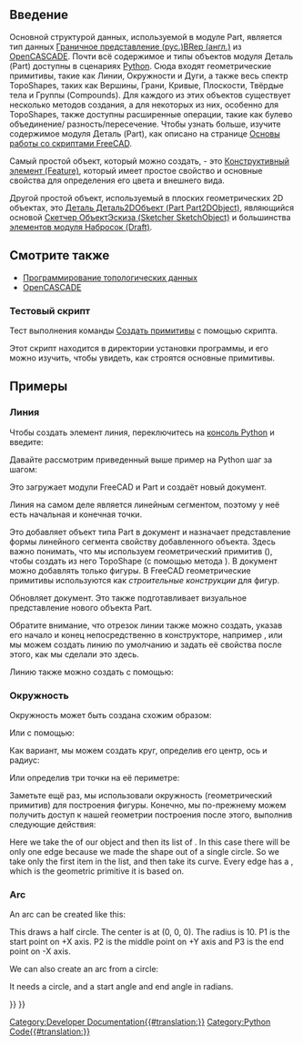 <languages/>

{{Docnav/ru
|[[FreeCAD_Scripting_Basics/ru|Основы работы со скриптами FreeCAD]]
|[[Topological_data_scripting/ru|Программирование топологических данных]]
}}

{{TOCright}}

<span id="Introduction"></span>
== Введение ==

Основной структурой данных, используемой в модуле Part, является тип данных [https://ru.wikipedia.org/wiki/Граничное_представление Граничное представление (рус.)][http://en.wikipedia.org/wiki/Boundary_representation BRep (англ.)] из [[OpenCASCADE/ru|OpenCASCADE]]. Почти всё содержимое и типы объектов модуля Деталь (Part) доступны в сценариях [[Python/ru|Python]]. Сюда входят геометрические примитивы, такие как Линии, Окружности и Дуги, а также весь спектр TopoShapes, таких как Вершины, Грани, Кривые, Плоскости, Твёрдые тела и Группы (Compounds). Для каждого из этих объектов существует несколько методов создания, а для некоторых из них, особенно для TopoShapes, также доступны расширенные операции, такие как булево объединение/ разность/пересечение. Чтобы узнать больше, изучите содержимое модуля Деталь (Part), как описано на странице [[FreeCAD_Scripting_Basics/ru|Основы работы со скриптами FreeCAD]].

Самый простой объект, который можно создать, - это [[Part_Feature/ru|Конструктивный элемент (Feature)]], который имеет простое свойство {{PropertyData/ru|Размещение (Placement)}} и основные свойства для определения его цвета и внешнего вида. 

Другой простой объект, используемый в плоских геометрических 2D объектах, это [[Part_Part2DObject/ru|Деталь Деталь2DОбъект (Part Part2DObject)]], являющийся основой [[Sketcher_SketchObject/ru|Скетчер ОбъектЭскиза (Sketcher SketchObject)]] и большинства [[Draft Workbench/ru|элементов модуля Набросок (Draft)]].

<span id="See_also"></span>
== Смотрите также ==

* [[Topological_data_scripting/ru|Программирование топологических данных]]
* [[OpenCASCADE/ru|OpenCASCADE]]

<span id="Test_script"></span>
=== Тестовый скрипт ===

Тест выполнения команды [[Part_Primitives/ru|Создать примитивы]] с помощью скрипта.

{{Code|code=
import parttests.part_test_objects as pto
pto.create_test_file("example_file")
}}

Этот скрипт находится в директории установки программы, и его можно изучить, чтобы увидеть, как строятся основные примитивы.

{{Code|code=
$INSTALL_DIR/Mod/Part/parttests/part_test_objects.py
}}

<span id="Examples"></span>
== Примеры ==

<span id="Line"></span>
===Линия===

Чтобы создать элемент линия, переключитесь на [[Python_console/ru|консоль Python]] и введите:

{{Code|code=
import FreeCAD as App
import Part

doc = App.newDocument()

line = Part.LineSegment()
line.StartPoint = (0.0, 0.0, 0.0)
line.EndPoint = (1.0, 1.0, 1.0)
obj = doc.addObject("Part::Feature", "Line")
obj.Shape= line.toShape()

doc.recompute()
}}

Давайте рассмотрим приведенный выше пример на Python шаг за шагом:

{{Code|code=
import FreeCAD as App
import Part
doc = App.newDocument()
}}

Это загружает модули FreeCAD и Part и создаёт новый документ.

{{Code|code=
line = Part.LineSegment()
line.StartPoint = (0.0, 0.0, 0.0)
line.EndPoint = (1.0, 1.0, 1.0)
}}

Линия на самом деле является линейным сегментом, поэтому у неё есть начальная и конечная точки.

{{Code|code=
obj = doc.addObject("Part::Feature", "Line")
obj.Shape= line.toShape()
}}

Это добавляет объект типа Part в документ и назначает представление формы линейного сегмента свойству {{Incode|Shape}} добавленного объекта. Здесь важно понимать, что мы используем геометрический примитив ({{Incode|Part.LineSegment}}), чтобы создать из него TopoShape (с помощью метода {{Incode|toShape()}}). В документ можно добавлять только фигуры. В FreeCAD геометрические примитивы используются как ''строительные конструкции'' для фигур.

{{Code|code=
doc.recompute()
}}

Обновляет документ. Это также подготавливает визуальное представление нового объекта Part.

Обратите внимание, что отрезок линии также можно создать, указав его начало и конец непосредственно в конструкторе, например {{Incode|Part.LineSegment(point1, point2)}}, или мы можем создать линию по умолчанию и задать её свойства после этого, как мы сделали это здесь.

Линию также можно создать с помощью:

{{Code|code=
import FreeCAD as App
import Part

def my_create_line(pt1, pt2, obj_name):
    obj = App.ActiveDocument.addObject("Part::Line", obj_name)
    obj.X1 = pt1[0]
    obj.Y1 = pt1[1]
    obj.Z1 = pt1[2]

    obj.X2 = pt2[0]
    obj.Y2 = pt2[1]
    obj.Z2 = pt2[2]

    App.ActiveDocument.recompute()
    return obj

line = my_create_line((0, 0, 0), (0, 10, 0), "LineName")
}}

<span id="Circle"></span>
===Окружность===

Окружность может быть создана схожим образом:

{{Code|code=
import FreeCAD as App
import Part

doc = App.activeDocument()

circle = Part.Circle() 
circle.Radius = 10.0  
obj = doc.addObject("Part::Feature", "Circle")
obj.Shape = circle.toShape()

doc.recompute()
}}

Или с помощью:

{{Code|code=
import FreeCAD as App
import Part

def my_create_circle(rad, obj_name):
    obj = App.ActiveDocument.addObject("Part::Circle", obj_name)
    obj.Radius = rad

    App.ActiveDocument.recompute()
    return obj

circle = my_create_circle(5.0, "CircleName")
}}

Как вариант, мы можем создать круг, определив его центр, ось и радиус:

{{Code|code=
import FreeCAD as App
import Part

doc = App.activeDocument()

center = App.Vector(1, 2, 3)
axis = App.Vector(1, 1, 1)
radius = 10
circle = Part.Circle(center, axis, radius)
obj = doc.addObject("Part::Feature", "Circle")
obj.Shape = circle.toShape()

doc.recompute()
}}

Или определив три точки на её периметре:

{{Code|code=
import FreeCAD as App
import Part

doc = App.activeDocument()

p1 = App.Vector(10, 0, 0)
p2 = App.Vector(0, 10, 0)
p3 = App.Vector(0, 0, 10)
circle = Part.Circle(p1, p2, p3)
obj = doc.addObject("Part::Feature", "Circle")
obj.Shape = circle.toShape()

doc.recompute()
}}

Заметьте ещё раз, мы использовали окружность (геометрический примитив) для построения фигуры. Конечно, мы по-прежнему можем получить доступ к нашей геометрии построения после этого, выполнив следующие действия:

{{Code|code=
shape = obj.Shape
edge = shape.Edges[0]
curve = edge.Curve
}}

Here we take the {{Incode|Shape}} of our object {{Incode|obj}} and then its list of {{Incode|Edges}}. In this case there will be only one edge because we made the shape out of a single circle. So we take only the first item in the {{Incode|Edges}} list, and then take its curve. Every edge has a {{Incode|Curve}}, which is the geometric primitive it is based on.

===Arc===

An arc can be created like this:

{{Code|code=
import FreeCAD as App
import Part

doc = App.activeDocument()

p1 = App.Vector(10, 0, 0)
p2 = App.Vector(0, 10, 0)
p3 = App.Vector(-10, 0, 0)
arc = Part.Arc(p1, p2, p3)
obj = doc.addObject("Part::Feature", "Arc")
obj.Shape = arc.toShape()

doc.recompute()
}}

This draws a half circle. The center is at (0, 0, 0). The radius is 10. P1 is the start point on +X axis. P2 is the middle point on +Y axis and P3 is the end point on -X axis.

We can also create an arc from a circle:

{{Code|code=
import FreeCAD as App
import Part

doc = App.activeDocument()

p1 = App.Vector(10, 0, 0)
p2 = App.Vector(0, 10, 0)
p3 = App.Vector(-10, 0, 0)
circle = Part.Circle(p1, p2, p3)
arc = Part.ArcOfCircle(circle, 0.0, 0.7854)
obj = doc.addObject("Part::Feature", "Arc")
obj.Shape = arc.toShape()

doc.recompute()
}}

It needs a circle, and a start angle and end angle in radians.


{{Docnav/ru
|[[FreeCAD_Scripting_Basics/ru|Основы работы со скриптами FreeCAD]]
|[[Topological_data_scripting/ru|Программирование топологических данных]]
}}

{{Powerdocnavi{{#translation:}}}}
[[Category:Developer Documentation{{#translation:}}]]
[[Category:Python Code{{#translation:}}]]
{{Part Tools navi{{#translation:}}}}